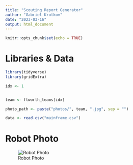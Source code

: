 ---
title: "Scouting Report Generator"
author: "Gabriel Krotkov"
date: "2023-03-16"
output: html_document
---

```{r setup, include=FALSE}
knitr::opts_chunk$set(echo = TRUE)
```

# Libraries & Data

```{r, warning = FALSE, message = FALSE, echo = FALSE}
library(tidyverse)
library(gridExtra)

idx <- 1


team <- ftworth_teams[idx]

photo_path <- paste("photos/", team, ".jpg", sep = "")

data <- read.csv("mainframe.csv")
```

# Robot Photo

![Robot Photo](`photo_path`)

```{r}

```

